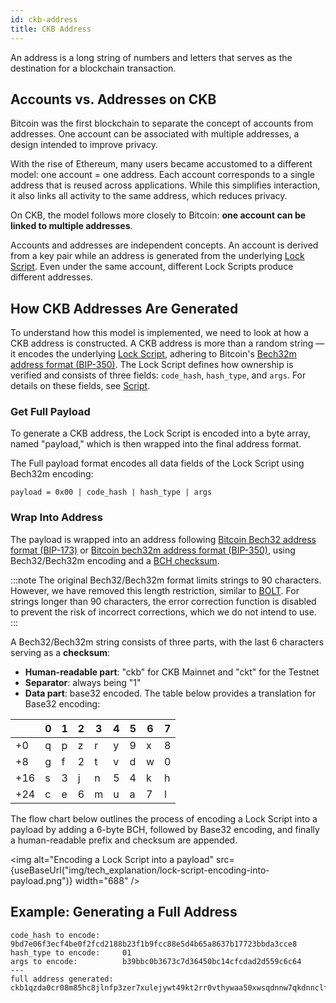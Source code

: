 ```yaml
---
id: ckb-address
title: CKB Address
---
```



An address is a long string of numbers and letters that serves as the destination for a blockchain transaction.

## Accounts vs. Addresses on CKB

Bitcoin was the first blockchain to separate the concept of accounts from addresses. One account can be associated with multiple addresses, a design intended to improve privacy.

With the rise of Ethereum, many users became accustomed to a different model: one account = one address. Each account corresponds to a single address that is reused across applications. While this simplifies interaction, it also links all activity to the same address, which reduces privacy.

On CKB, the model follows more closely to Bitcoin: **one account can be linked to multiple addresses**.

Accounts and addresses are independent concepts. An account is derived from a key pair while an address is generated from the underlying [Lock Script](/docs/tech-explanation/lock-script). Even under the same account, different Lock Scripts produce different addresses.

## How CKB Addresses Are Generated

To understand how this model is implemented, we need to look at how a CKB address is constructed. A CKB address is more than a random string — it encodes the underlying [Lock Script](/docs/tech-explanation/lock-script), adhering to Bitcoin's [Bech32m address format (BIP-350)](https://github.com/sipa/bips/blob/bip-bech32m/bip-0350.mediawiki). The Lock Script defines how ownership is verified and consists of three fields: `code_hash`, `hash_type`, and `args`. For details on these fields, see [Script](/docs/tech-explanation/script).

### Get Full Payload

To generate a CKB address, the Lock Script is encoded into a byte array, named "payload," which is then wrapped into the final address format.

The Full payload format encodes all data fields of the Lock Script using Bech32m encoding:

```
payload = 0x00 | code_hash | hash_type | args
```

### Wrap Into Address

The payload is wrapped into an address following [Bitcoin Bech32 address format (BIP-173)](https://github.com/bitcoin/bips/blob/master/bip-0173.mediawiki) or [Bitcoin bech32m address format (BIP-350)](https://github.com/sipa/bips/blob/bip-bech32m/bip-0350.mediawiki), using Bech32/Bech32m encoding and a [BCH checksum](https://en.wikipedia.org/wiki/BCH_code).

:::note
The original Bech32/Bech32m format limits strings to 90 characters. However, we have removed this length restriction, similar to [BOLT](https://github.com/lightningnetwork/lightning-rfc/blob/master/11-payment-encoding.md). For strings longer than 90 characters, the error correction function is disabled to prevent the risk of incorrect corrections, which we do not intend to use.
:::

A Bech32/Bech32m string consists of three parts, with the last 6 characters serving as a **checksum**:

- **Human-readable part**: "ckb" for CKB Mainnet and "ckt" for the Testnet
- **Separator**: always being "1"
- **Data part**: base32 encoded. The table below provides a translation for Base32 encoding:

|     | 0   | 1   | 2   | 3   | 4   | 5   | 6   | 7   |
| --- | --- | --- | --- | --- | --- | --- | --- | --- |
| +0  | q   | p   | z   | r   | y   | 9   | x   | 8   |
| +8  | g   | f   | 2   | t   | v   | d   | w   | 0   |
| +16 | s   | 3   | j   | n   | 5   | 4   | k   | h   |
| +24 | c   | e   | 6   | m   | u   | a   | 7   | l   |

The flow chart below outlines the process of encoding a Lock Script into a payload by adding a 6-byte BCH, followed by Base32 encoding, and finally a human-readable prefix and checksum are appended.

<img
  alt="Encoding a Lock Script into a payload"
  src={useBaseUrl("img/tech_explanation/lock-script-encoding-into-payload.png")}
  width="688"
/>

## Example: Generating a Full Address

```
code_hash to encode:     9bd7e06f3ecf4be0f2fcd2188b23f1b9fcc88e5d4b65a8637b17723bbda3cce8
hash_type to encode:     01
args to encode:          b39bbc0b3673c7d36450bc14cfcdad2d559c6c64
---
full address generated:  ckb1qzda0cr08m85hc8jlnfp3zer7xulejywt49kt2rr0vthywaa50xwsqdnnw7qkdnnclfkg59uzn8umtfd2kwxceqxwquc4
```
